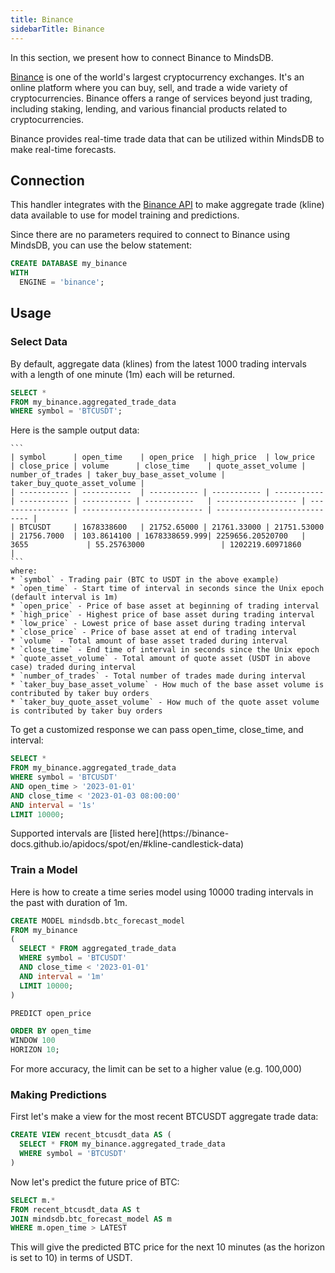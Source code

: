 ```yaml
---
title: Binance
sidebarTitle: Binance
---
```


In this section, we present how to connect Binance to MindsDB.

[Binance](https://www.binance.com/en) is one of the world's largest cryptocurrency exchanges. It's an online platform where you can buy, sell, and trade a wide variety of cryptocurrencies. Binance offers a range of services beyond just trading, including staking, lending, and various financial products related to cryptocurrencies.

Binance provides real-time trade data that can be utilized within MindsDB to make real-time forecasts.

## Connection

This handler integrates with the [Binance API](https://binance-docs.github.io/apidocs/spot/en/#change-log) to make aggregate trade (kline) data available to use for model training and predictions.

Since there are no parameters required to connect to Binance using MindsDB, you can use the below statement:

```sql
CREATE DATABASE my_binance
WITH
  ENGINE = 'binance';
```

## Usage

### Select Data
By default, aggregate data (klines) from the latest 1000 trading intervals with a length of one minute (1m) each will be returned.

```sql
SELECT *
FROM my_binance.aggregated_trade_data
WHERE symbol = 'BTCUSDT';
```
<Accordion title="Response" icon="binance" iconType="thin">
    Here is the sample output data:

    ```
    | symbol      | open_time    | open_price  | high_price  | low_price   | close_price | volume      | close_time    | quote_asset_volume | number_of_trades | taker_buy_base_asset_volume | taker_buy_quote_asset_volume |
    | ----------- | -----------  | ----------- | ----------- | ----------- | ----------- | ----------- | -----------   | ------------------ | ---------------- | --------------------------- | ---------------------------- |
    | BTCUSDT     | 1678338600   | 21752.65000 | 21761.33000 | 21751.53000 | 21756.7000  | 103.8614100 | 1678338659.999| 2259656.20520700   | 3655             | 55.25763000                 | 1202219.60971860             |
    ```
    where:
    * `symbol` - Trading pair (BTC to USDT in the above example)
    * `open_time` - Start time of interval in seconds since the Unix epoch (default interval is 1m)
    * `open_price` - Price of base asset at beginning of trading interval
    * `high_price` - Highest price of base asset during trading interval
    * `low_price` - Lowest price of base asset during trading interval
    * `close_price` - Price of base asset at end of trading interval
    * `volume` - Total amount of base asset traded during interval
    * `close_time` - End time of interval in seconds since the Unix epoch
    * `quote_asset_volume` - Total amount of quote asset (USDT in above case) traded during interval
    * `number_of_trades` - Total number of trades made during interval
    * `taker_buy_base_asset_volume` - How much of the base asset volume is contributed by taker buy orders
    * `taker_buy_quote_asset_volume` - How much of the quote asset volume is contributed by taker buy orders
</Accordion>

To get a customized response we can pass open_time, close_time, and interval:

```sql
SELECT *
FROM my_binance.aggregated_trade_data
WHERE symbol = 'BTCUSDT'
AND open_time > '2023-01-01'
AND close_time < '2023-01-03 08:00:00'
AND interval = '1s'
LIMIT 10000;
```

<Note>
Supported intervals are [listed here](https://binance-docs.github.io/apidocs/spot/en/#kline-candlestick-data)
</Note>

### Train a Model

Here is how to create a time series model using 10000 trading intervals in the past with duration of 1m.

```sql
CREATE MODEL mindsdb.btc_forecast_model
FROM my_binance
(
  SELECT * FROM aggregated_trade_data
  WHERE symbol = 'BTCUSDT'
  AND close_time < '2023-01-01'
  AND interval = '1m'
  LIMIT 10000;
)

PREDICT open_price

ORDER BY open_time
WINDOW 100
HORIZON 10;
```

<Note>
For more accuracy, the limit can be set to a higher value (e.g. 100,000)
</Note>

### Making Predictions

First let's make a view for the most recent BTCUSDT aggregate trade data:

```sql
CREATE VIEW recent_btcusdt_data AS (
  SELECT * FROM my_binance.aggregated_trade_data
  WHERE symbol = 'BTCUSDT'
)
```

Now let's predict the future price of BTC:

```sql
SELECT m.*
FROM recent_btcusdt_data AS t
JOIN mindsdb.btc_forecast_model AS m
WHERE m.open_time > LATEST
```

This will give the predicted BTC price for the next 10 minutes (as the horizon is set to 10) in terms of USDT.